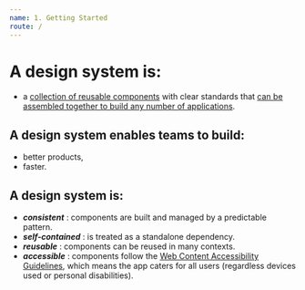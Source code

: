 ```yaml
---
name: 1. Getting Started
route: /
---
```

# A design system is:
- a <ins>collection of reusable components</ins> with clear standards that <ins>can be assembled together to build any number of applications</ins>.

## A design system enables teams to build:
- better products,
- faster.

## A design system is:

- **_consistent_** : components are built and managed by a predictable pattern.
- **_self-contained_** : is treated as a standalone dependency.
- **_reusable_** : components can be reused in many contexts.
- **_accessible_** : components follow the [Web Content Accessibility Guidelines](https://www.w3.org/TR/WCAG20/), which means the app caters for all users (regardless devices used or personal disabilities).
